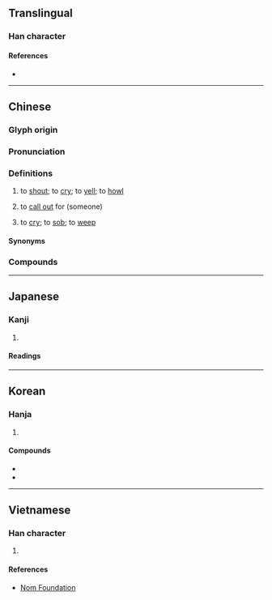 {{character info}}
==Translingual==

===Han character===
{{Han char|rn=30|rad=口|as=09|sn=12|four=63050|canj=RIHR|ids=⿰口咸}}

====References====
* {{Han ref|kx=0197.330|dkj=03916|dj=0419.110|hdz=10651.110|uh=558A|ud=21898|bh=B3DB|bd=46043}}

----

==Chinese==
{{zh-forms}}

===Glyph origin===
{{Han etym}}

===Pronunciation===
{{zh-pron
|m=hǎn
|m-s=
|c=haam3
|c-t=
|g=
|h=pfs=ham/hêm
|j=han2
|mb=hǎng
|md=
|mn=ml:hám/hán/hiàm
|mn_note=hám - literary; hán/hiàm - vernacular (俗)
|mn-t=ham3
|w=2he
|x=
|ma=y
|mc=y
|oc=y
|cat=v
}}

===Definitions===
{{zh-hanzi}}

# to [[shout]]; to [[cry]]; to [[yell]]; to [[howl]]
#: {{zh-x|喊叫|to shout; to cry out}}
# to [[call out]] for (someone)
# {{lb|zh|Cantonese}} to [[cry]]; to [[sob]]; to [[weep]]
#: {{zh-x|喊 都 冇 眼淚|to '''cry''' without shedding tears|C}}

====Synonyms====
{{zh-dial|哭}}

===Compounds===
{{zh-der|喊人|大喊大叫|喊話|人喊馬嘶|喊殺|喊叫|喊聲|大喊|呼喊|喊七叫八|嚎天喊地|叫喊|喊口令|嘶喊|吶喊|哭喊|喊殺連天|喊嗓子|喊聲震天|喊堂威|喊冤叫屈|喊價|喊冤|大呼小喊|空喊|發喊連天|搖旗吶喊|歪嘴喊人|高喊|賊喊捉賊|大喊十}}

{{zh-cat|Beginning}}

----

==Japanese==

===Kanji===
{{ja-kanji|grade=|rs=口09}}

# {{rfdef|ja|sort=口09}}

====Readings====
{{ja-readings
|goon=かん
|kanon=かん
|kun=さけ-ぶ}}

----

==Korean==

===Hanja===
{{ko-hanja|소리치다|소리칠|함}}

# {{hanja form of|함|[[shout]]}}

====Compounds====
* {{ko-l|고함|[[scream]]|高喊}}
* {{ko-l|함성|[[sound]] of [[people]] [[shout]]ing|喊聲}}

----

==Vietnamese==

===Han character===
{{vi-readings|reading=hảm|rs=口09}}

# {{rfdef|vi|sort=口09}}

====References====
* [http://nomfoundation.org/common/nom_details.php?codepoint=558a Nom Foundation]